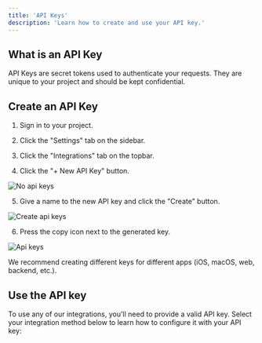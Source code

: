 ```yaml
---
title: 'API Keys'
description: 'Learn how to create and use your API key.'
---
```


## What is an API Key

API Keys are secret tokens used to authenticate your requests. They are unique to your project and should be kept confidential.

## Create an API Key

1. Sign in to your project.

2. Click the "Settings" tab on the sidebar.

3. Click the "Integrations" tab on the topbar.

4. Click the "+ New API Key" button.

![No api keys](/images/no-api-keys.png)

5. Give a name to the new API key and click the "Create" button.

![Create api keys](/images/create-api-key.png)

6. Press the copy icon next to the generated key.

![Api keys](/images/preview-api-keys.png)

<Warning>
We recommend creating different keys for different apps (iOS, macOS, web, backend, etc.). 
</Warning>

## Use the API key

To use any of our integrations, you'll need to provide a valid API key. Select your integration method below to learn how to configure it with your API key:

<CardGroup>
  <Card title="Swift SDK" icon="swift" href="/integrations/swift-sdk#configuration"/>
  <Card title="TypeScript SDK" icon="js" href="/integrations/typescript-sdk#example"/>
  <Card title="REST API" icon="code" href="/api-reference/authentication"/>
</CardGroup>
